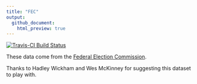 ```yaml
---
title: "FEC"
output:
  github_document:
    html_preview: true
---
```


[![Travis-CI Build Status](https://travis-ci.org/beanumber/fec.svg?branch=master)](https://travis-ci.org/beanumber/fec)

These data come from the [Federal Election Commission](http://www.fec.gov/finance/disclosure/ftpdet.shtml#a2011_2012).

Thanks to Hadley Wickham and Wes McKinney for suggesting this dataset to play with.